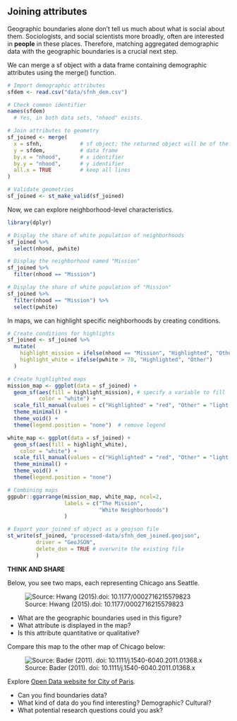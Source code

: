 ## Joining attributes


Geographic boundaries alone don't tell us much about what is social about them. Sociologists, and social scientists more broadly, often are interested in **people** in these places. Therefore, matching aggregated demographic data with the geographic boundaries is a crucial next step. 

We can merge a sf object with a data frame containing demographic attributes using the merge() function. 

```r
# Import demographic attributes
sfdem <- read.csv("data/sfnh_dem.csv")

# Check common identifier
names(sfdem)
  # Yes, in both data sets, "nhood" exists.
```

```r
# Join attributes to geometry
sf_joined <- merge(
  x = sfnh,            # sf object; the returned object will be of the same type as x.
  y = sfdem,           # data frame
  by.x = "nhood",      # x identifier
  by.y = "nhood",      # y identifier
  all.x = TRUE         # keep all lines
)

# Validate geometries
sf_joined <- st_make_valid(sf_joined)
```

Now, we can explore neighborhood-level characteristics.

```r
library(dplyr)

# Display the share of white population of neighborhoods
sf_joined %>%
  select(nhood, pwhite)

# Display the neighborhood named "Mission"
sf_joined %>% 
  filter(nhood == "Mission")

# Display the share of white population of "Mission"
sf_joined %>%
  filter(nhood == "Mission") %>%
  select(pwhite)
```


In maps, we can highlight specific neighborhoods by creating conditions.

```r
# Create conditions for highlights
sf_joined <- sf_joined %>%
  mutate(
    highlight_mission = ifelse(nhood == "Mission", "Highlighted", "Other"), # highlight the Mission
    highlight_white = ifelse(pwhite > 70, "Highlighted", "Other")           # highlight white neighborhoods
  )

# Create highlighted maps
mission_map <- ggplot(data = sf_joined) +
  geom_sf(aes(fill = highlight_mission), # specify a variable to fill
          color = "white") + 
  scale_fill_manual(values = c("Highlighted" = "red", "Other" = "light grey")) + # specify colors to fill
  theme_minimal() +
  theme_void() +
  theme(legend.position = "none")  # remove legend

white_map <- ggplot(data = sf_joined) +
  geom_sf(aes(fill = highlight_white), 
    color = "white") + 
  scale_fill_manual(values = c("Highlighted" = "red", "Other" = "light grey")) +
  theme_minimal() +
  theme_void() +
  theme(legend.position = "none")  

# Combining maps
ggpubr::ggarrange(mission_map, white_map, ncol=2,
                  labels = c("The Mission",
                             "White Neighborhoods")
                  ) 

```

```r
# Export your joined sf object as a geojson file
st_write(sf_joined, "processed-data/sfnh_dem_joined.geojson", 
         driver = "GeoJSON",
         delete_dsn = TRUE # overwrite the existing file
         )
```



**THINK AND SHARE**

Below, you see two maps, each representing Chicago ans Seattle.

![Source: Hwang (2015).doi: 10.1177/0002716215579823](/Users/hesuyoon/Documents/ENSAE-CREST/2024/2 Fall/Teaching/Advanced_Method/soc-gis-tutorial/images/map-example.png)

 - What are the geographic boundaries used in this figure?
 - What attribute is displayed in the map?
 - Is this attribute quantitative or qualitative?

Compare this map to the other map of Chicago below:

![Source: Bader (2011). doi: 10.1111/j.1540-6040.2011.01368.x](/Users/hesuyoon/Documents/ENSAE-CREST/2024/2 Fall/Teaching/Advanced_Method/soc-gis-tutorial/images/map-example2.png)

Explore [Open Data website for City of Paris](https://opendata.paris.fr/pages/home/). 

 - Can you find boundaries data? 
 - What kind of data do you find interesting? Demographic? Cultural?
 - What potential research questions could you ask?


